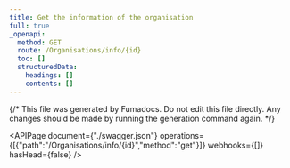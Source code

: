 ```yaml
---
title: Get the information of the organisation
full: true
_openapi:
  method: GET
  route: /Organisations/info/{id}
  toc: []
  structuredData:
    headings: []
    contents: []
---
```


{/* This file was generated by Fumadocs.
Do not edit this file directly. Any changes should be made by running the generation command again. */}

<APIPage document={"./swagger.json"} operations={[{"path":"/Organisations/info/{id}","method":"get"}]} webhooks={[]} hasHead={false} />
